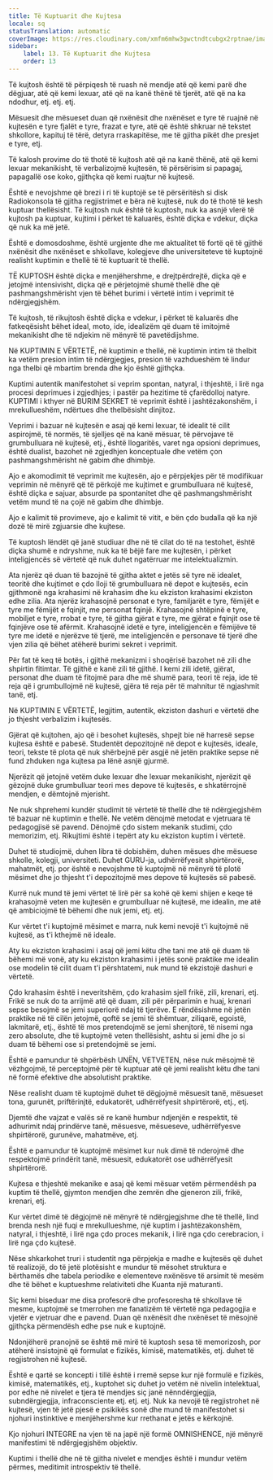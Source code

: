 ```yaml
---
title: Të Kuptuarit dhe Kujtesa
locale: sq
statusTranslation: automatic
coverImage: https://res.cloudinary.com/xmfm6mhw3gwctndtcubgx2rptnae/image/upload/v1740337243/small_cover_educacion_fundamental_a051170f1c.webp
sidebar:
    label: 13. Të Kuptuarit dhe Kujtesa
    order: 13
---
```

Të kujtosh është të përpiqesh të ruash në mendje atë që kemi parë dhe dëgjuar, atë që kemi lexuar, atë që na kanë thënë të tjerët, atë që na ka ndodhur, etj. etj. etj.

Mësuesit dhe mësueset duan që nxënësit dhe nxënëset e tyre të ruajnë në kujtesën e tyre fjalët e tyre, frazat e tyre, atë që është shkruar në tekstet shkollore, kapituj të tërë, detyra rraskapitëse, me të gjitha pikët dhe presjet e tyre, etj.

Të kalosh provime do të thotë të kujtosh atë që na kanë thënë, atë që kemi lexuar mekanikisht, të verbalizojmë kujtesën, të përsërisim si papagaj, papagallë ose koko, gjithçka që kemi ruajtur në kujtesë.

Është e nevojshme që brezi i ri të kuptojë se të përsëritësh si disk Radiokonsola të gjitha regjistrimet e bëra në kujtesë, nuk do të thotë të kesh kuptuar thellësisht. Të kujtosh nuk është të kuptosh, nuk ka asnjë vlerë të kujtosh pa kuptuar, kujtimi i përket të kaluarës, është diçka e vdekur, diçka që nuk ka më jetë.

Është e domosdoshme, është urgjente dhe me aktualitet të fortë që të gjithë nxënësit dhe nxënëset e shkollave, kolegjeve dhe universiteteve të kuptojnë realisht kuptimin e thellë të të kuptuarit të thellë.

TË KUPTOSH është diçka e menjëhershme, e drejtpërdrejtë, diçka që e jetojmë intensivisht, diçka që e përjetojmë shumë thellë dhe që pashmangshmërisht vjen të bëhet burimi i vërtetë intim i veprimit të ndërgjegjshëm.

Të kujtosh, të rikujtosh është diçka e vdekur, i përket të kaluarës dhe fatkeqësisht bëhet ideal, moto, ide, idealizëm që duam të imitojmë mekanikisht dhe të ndjekim në mënyrë të pavetëdijshme.

Në KUPTIMIN E VËRTETË, në kuptimin e thellë, në kuptimin intim të thelbit ka vetëm presion intim të ndërgjegjes, presion të vazhdueshëm të lindur nga thelbi që mbartim brenda dhe kjo është gjithçka.

Kuptimi autentik manifestohet si veprim spontan, natyral, i thjeshtë, i lirë nga procesi deprimues i zgjedhjes; i pastër pa hezitime të çfarëdolloj natyre. KUPTIMI i kthyer në BURIM SEKRET të veprimit është i jashtëzakonshëm, i mrekullueshëm, ndërtues dhe thelbësisht dinjitoz.

Veprimi i bazuar në kujtesën e asaj që kemi lexuar, të idealit të cilit aspirojmë, të normës, të sjelljes që na kanë mësuar, të përvojave të grumbulluara në kujtesë, etj., është llogaritës, varet nga opsioni deprimues, është dualist, bazohet në zgjedhjen konceptuale dhe vetëm çon pashmangshmërisht në gabim dhe dhimbje.

Ajo e akomodimit të veprimit me kujtesën, ajo e përpjekjes për të modifikuar veprimin në mënyrë që të përkojë me kujtimet e grumbulluara në kujtesë, është diçka e sajuar, absurde pa spontanitet dhe që pashmangshmërisht vetëm mund të na çojë në gabim dhe dhimbje.

Ajo e kalimit të provimeve, ajo e kalimit të vitit, e bën çdo budalla që ka një dozë të mirë zgjuarsie dhe kujtese.

Të kuptosh lëndët që janë studiuar dhe në të cilat do të na testohet, është diçka shumë e ndryshme, nuk ka të bëjë fare me kujtesën, i përket inteligjencës së vërtetë që nuk duhet ngatërruar me intelektualizmin.

Ata njerëz që duan të bazojnë të gjitha aktet e jetës së tyre në idealet, teoritë dhe kujtimet e çdo lloji të grumbulluara në depot e kujtesës, ecin gjithmonë nga krahasimi në krahasim dhe ku ekziston krahasimi ekziston edhe zilia. Ata njerëz krahasojnë personat e tyre, familjarët e tyre, fëmijët e tyre me fëmijët e fqinjit, me personat fqinjë. Krahasojnë shtëpinë e tyre, mobiljet e tyre, rrobat e tyre, të gjitha gjërat e tyre, me gjërat e fqinjit ose të fqinjëve ose të afërmit. Krahasojnë idetë e tyre, inteligjencën e fëmijëve të tyre me idetë e njerëzve të tjerë, me inteligjencën e personave të tjerë dhe vjen zilia që bëhet atëherë burimi sekret i veprimit.

Për fat të keq të botës, i gjithë mekanizmi i shoqërisë bazohet në zili dhe shpirtin fitimtar. Të gjithë e kanë zili të gjithë. I kemi zili idetë, gjërat, personat dhe duam të fitojmë para dhe më shumë para, teori të reja, ide të reja që i grumbullojmë në kujtesë, gjëra të reja për të mahnitur të ngjashmit tanë, etj.

Në KUPTIMIN E VËRTETË, legjitim, autentik, ekziston dashuri e vërtetë dhe jo thjesht verbalizim i kujtesës.

Gjërat që kujtohen, ajo që i besohet kujtesës, shpejt bie në harresë sepse kujtesa është e pabesë. Studentët depozitojnë në depot e kujtesës, ideale, teori, tekste të plota që nuk shërbejnë për asgjë në jetën praktike sepse në fund zhduken nga kujtesa pa lënë asnjë gjurmë.

Njerëzit që jetojnë vetëm duke lexuar dhe lexuar mekanikisht, njerëzit që gëzojnë duke grumbulluar teori mes depove të kujtesës, e shkatërrojnë mendjen, e dëmtojnë mjerisht.

Ne nuk shprehemi kundër studimit të vërtetë të thellë dhe të ndërgjegjshëm të bazuar në kuptimin e thellë. Ne vetëm dënojmë metodat e vjetruara të pedagogjisë së pavend. Dënojmë çdo sistem mekanik studimi, çdo memorizim, etj. Rikujtimi është i tepërt aty ku ekziston kuptim i vërtetë.

Duhet të studiojmë, duhen libra të dobishëm, duhen mësues dhe mësuese shkolle, kolegji, universiteti. Duhet GURU-ja, udhërrëfyesit shpirtërorë, mahatmët, etj. por është e nevojshme të kuptojmë në mënyrë të plotë mësimet dhe jo thjesht t'i depozitojmë mes depove të kujtesës së pabesë.

Kurrë nuk mund të jemi vërtet të lirë për sa kohë që kemi shijen e keqe të krahasojmë veten me kujtesën e grumbulluar në kujtesë, me idealin, me atë që ambiciojmë të bëhemi dhe nuk jemi, etj. etj.

Kur vërtet t'i kuptojmë mësimet e marra, nuk kemi nevojë t'i kujtojmë në kujtesë, as t'i kthejmë në ideale.

Aty ku ekziston krahasimi i asaj që jemi këtu dhe tani me atë që duam të bëhemi më vonë, aty ku ekziston krahasimi i jetës sonë praktike me idealin ose modelin të cilit duam t'i përshtatemi, nuk mund të ekzistojë dashuri e vërtetë.

Çdo krahasim është i neveritshëm, çdo krahasim sjell frikë, zili, krenari, etj. Frikë se nuk do ta arrijmë atë që duam, zili për përparimin e huaj, krenari sepse besojmë se jemi superiorë ndaj të tjerëve. E rëndësishme në jetën praktike në të cilën jetojmë, qoftë se jemi të shëmtuar, ziliqarë, egoistë, lakmitarë, etj., është të mos pretendojmë se jemi shenjtorë, të nisemi nga zero absolute, dhe të kuptojmë veten thellësisht, ashtu si jemi dhe jo si duam të bëhemi ose si pretendojmë se jemi.

Është e pamundur të shpërbësh UNËN, VETVETEN, nëse nuk mësojmë të vëzhgojmë, të perceptojmë për të kuptuar atë që jemi realisht këtu dhe tani në formë efektive dhe absolutisht praktike.

Nëse realisht duam të kuptojmë duhet të dëgjojmë mësuesit tanë, mësueset tona, gurunët, priftërinjtë, edukatorët, udhërrëfyesit shpirtërorë, etj., etj.

Djemtë dhe vajzat e valës së re kanë humbur ndjenjën e respektit, të adhurimit ndaj prindërve tanë, mësuesve, mësueseve, udhërrëfyesve shpirtërorë, gurunëve, mahatmëve, etj.

Është e pamundur të kuptojmë mësimet kur nuk dimë të nderojmë dhe respektojmë prindërit tanë, mësuesit, edukatorët ose udhërrëfyesit shpirtërorë.

Kujtesa e thjeshtë mekanike e asaj që kemi mësuar vetëm përmendësh pa kuptim të thellë, gjymton mendjen dhe zemrën dhe gjeneron zili, frikë, krenari, etj.

Kur vërtet dimë të dëgjojmë në mënyrë të ndërgjegjshme dhe të thellë, lind brenda nesh një fuqi e mrekullueshme, një kuptim i jashtëzakonshëm, natyral, i thjeshtë, i lirë nga çdo proces mekanik, i lirë nga çdo cerebracion, i lirë nga çdo kujtesë.

Nëse shkarkohet truri i studentit nga përpjekja e madhe e kujtesës që duhet të realizojë, do të jetë plotësisht e mundur të mësohet struktura e bërthamës dhe tabela periodike e elementeve nxënësve të arsimit të mesëm dhe të bëhet e kuptueshme relativiteti dhe Kuanta një maturanti.

Siç kemi biseduar me disa profesorë dhe profesoresha të shkollave të mesme, kuptojmë se tmerrohen me fanatizëm të vërtetë nga pedagogjia e vjetër e vjetruar dhe e pavend. Duan që nxënësit dhe nxënëset të mësojnë gjithçka përmendësh edhe pse nuk e kuptojnë.

Ndonjëherë pranojnë se është më mirë të kuptosh sesa të memorizosh, por atëherë insistojnë që formulat e fizikës, kimisë, matematikës, etj. duhet të regjistrohen në kujtesë.

Është e qartë se koncepti i tillë është i rremë sepse kur një formulë e fizikës, kimisë, matematikës, etj., kuptohet siç duhet jo vetëm në nivelin intelektual, por edhe në nivelet e tjera të mendjes siç janë nënndërgjegjja, subndërgjegjja, infraconsciente etj. etj. etj. Nuk ka nevojë të regjistrohet në kujtesë, vjen të jetë pjesë e psikikës sonë dhe mund të manifestohet si njohuri instinktive e menjëhershme kur rrethanat e jetës e kërkojnë.

Kjo njohuri INTEGRE na vjen të na japë një formë OMNISHENCE, një mënyrë manifestimi të ndërgjegjshëm objektiv.

Kuptimi i thellë dhe në të gjitha nivelet e mendjes është i mundur vetëm përmes, meditimit introspektiv të thellë.

